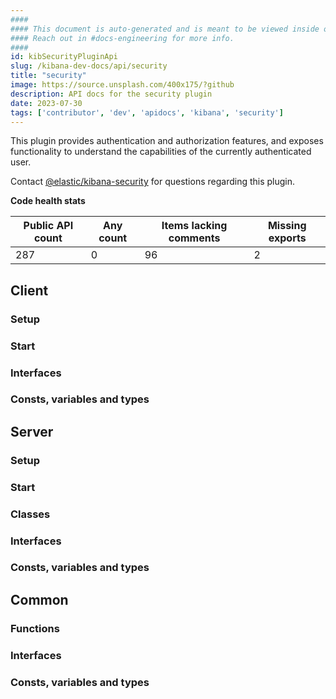```yaml
---
####
#### This document is auto-generated and is meant to be viewed inside our experimental, new docs system.
#### Reach out in #docs-engineering for more info.
####
id: kibSecurityPluginApi
slug: /kibana-dev-docs/api/security
title: "security"
image: https://source.unsplash.com/400x175/?github
description: API docs for the security plugin
date: 2023-07-30
tags: ['contributor', 'dev', 'apidocs', 'kibana', 'security']
---
```


This plugin provides authentication and authorization features, and exposes functionality to understand the capabilities of the currently authenticated user.

Contact [@elastic/kibana-security](https://github.com/orgs/elastic/teams/kibana-security) for questions regarding this plugin.

**Code health stats**

| Public API count  | Any count | Items lacking comments | Missing exports |
|-------------------|-----------|------------------------|-----------------|
| 287 | 0 | 96 | 2 |

## Client

### Setup
<DocDefinitionList data={[securityObj.client.setup]}/>

### Start
<DocDefinitionList data={[securityObj.client.start]}/>

### Interfaces
<DocDefinitionList data={securityObj.client.interfaces}/>

### Consts, variables and types
<DocDefinitionList data={securityObj.client.misc}/>

## Server

### Setup
<DocDefinitionList data={[securityObj.server.setup]}/>

### Start
<DocDefinitionList data={[securityObj.server.start]}/>

### Classes
<DocDefinitionList data={securityObj.server.classes}/>

### Interfaces
<DocDefinitionList data={securityObj.server.interfaces}/>

### Consts, variables and types
<DocDefinitionList data={securityObj.server.misc}/>

## Common

### Functions
<DocDefinitionList data={securityObj.common.functions}/>

### Interfaces
<DocDefinitionList data={securityObj.common.interfaces}/>

### Consts, variables and types
<DocDefinitionList data={securityObj.common.misc}/>

